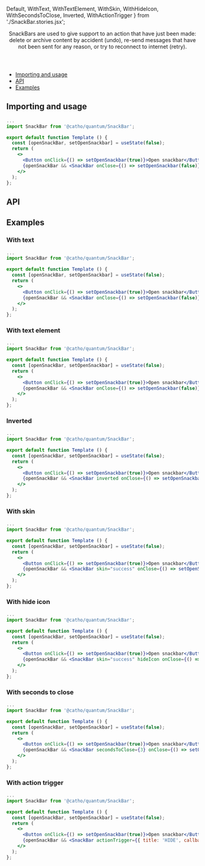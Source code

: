


  Default,
  WithText,
  WithTextElement,
  WithSkin,
  WithHideIcon,
  WithSecondsToClose,
  Inverted,
  WithActionTrigger
} from './SnackBar.stories.jsx';

<Meta title="SnackBar" component={SnackBar} />

<Header title="SnackBar">
    SnackBars are used to give support to an action that have just been made: 
    delete or archive content by accident (undo), re-send messages that have not 
    been sent for any reason, or try to reconnect to internet (retry).
</Header>

- [Importing and usage](#importing)
- [API](#api)
- [Examples](#examples)

## <a id="importing"></a>Importing and usage

```jsx
...
import SnackBar from '@catho/quantum/SnackBar';

export default function Template () {
  const [openSnackBar, setOpenSnackbar] = useState(false);
  return (
    <>
      <Button onClick={() => setOpenSnackbar(true)}>Open snackbar</Button>
      {openSnackBar && <SnackBar onClose={() => setOpenSnackbar(false)} />}
    </>
  );
};
```

<Canvas withSource="none">
  <Story id="snackbar--default" />
</Canvas>

## <a id="api"></a>API

<ArgsTable of={SnackBar} />

## <a id="examples"></a>Examples

### With text

```jsx
...
import SnackBar from '@catho/quantum/SnackBar';

export default function Template () {
  const [openSnackBar, setOpenSnackbar] = useState(false);
  return (
    <>
      <Button onClick={() => setOpenSnackbar(true)}>Open snackbar</Button>
      {openSnackBar && <SnackBar onClose={() => setOpenSnackbar(false)} text="Lorem ipsum dolor sit amet, consectetur adipiscing elit, sed do eiusmod tempor incididunt ut labore et dolore magna aliqua." />}
    </>
  );
};
```
<Canvas withSource="none">
  <Story id="snackbar--with-text" />
</Canvas>

### With text element

```jsx
...
import SnackBar from '@catho/quantum/SnackBar';

export default function Template () {
  const [openSnackBar, setOpenSnackbar] = useState(false);
  return (
    <>
      <Button onClick={() => setOpenSnackbar(true)}>Open snackbar</Button>
      {openSnackBar && <SnackBar onClose={() => setOpenSnackbar(false)} text={<p><strong>Lorem</strong><br/>ipsum</p>} />}
    </>
  );
};
```

<Canvas withSource="none">
  <Story id="snackbar--with-text-element" />
</Canvas>

### Inverted

```jsx
...
import SnackBar from '@catho/quantum/SnackBar';

export default function Template () {
  const [openSnackBar, setOpenSnackbar] = useState(false);
  return (
    <>
      <Button onClick={() => setOpenSnackbar(true)}>Open snackbar</Button>
      {openSnackBar && <SnackBar inverted onClose={() => setOpenSnackbar(false)} />}
    </>
  );
};
```

<Canvas withSource="none">
  <Story id="snackbar--inverted" />
</Canvas>

### With skin

```jsx
...
import SnackBar from '@catho/quantum/SnackBar';

export default function Template () {
  const [openSnackBar, setOpenSnackbar] = useState(false);
  return (
    <>
      <Button onClick={() => setOpenSnackbar(true)}>Open snackbar</Button>
      {openSnackBar && <SnackBar skin="success" onClose={() => setOpenSnackbar(false)} />}
    </>
  );
};
```

<Canvas withSource="none">
  <Story id="snackbar--with-skin" />
</Canvas>

### With hide icon

```jsx
...
import SnackBar from '@catho/quantum/SnackBar';

export default function Template () {
  const [openSnackBar, setOpenSnackbar] = useState(false);
  return (
    <>
      <Button onClick={() => setOpenSnackbar(true)}>Open snackbar</Button>
      {openSnackBar && <SnackBar skin="success" hideIcon onClose={() => setOpenSnackbar(false)} />}
    </>
  );
};
```

<Canvas withSource="none">
  <Story id="snackbar--with-hide-icon" />
</Canvas>

### With seconds to close

```jsx
...
import SnackBar from '@catho/quantum/SnackBar';

export default function Template () {
  const [openSnackBar, setOpenSnackbar] = useState(false);
  return (
    <>
      <Button onClick={() => setOpenSnackbar(true)}>Open snackbar</Button>
      {openSnackBar && <SnackBar secondsToClose={3} onClose={() => setOpenSnackbar(false)} />}
    </>
  );
};
```

<Canvas withSource="none">
  <Story id="snackbar--with-seconds-to-close" />
</Canvas>

### With action trigger

```jsx
...
import SnackBar from '@catho/quantum/SnackBar';

export default function Template () {
  const [openSnackBar, setOpenSnackbar] = useState(false);
  return (
    <>
      <Button onClick={() => setOpenSnackbar(true)}>Open snackbar</Button>
      {openSnackBar && <SnackBar actionTrigger={{ title: 'HIDE', callbackFn: () => setOpenSnackbar(false)}} onClose={() => setOpenSnackbar(false)} />}
    </>
  );
};
```

<Canvas withSource="none">
  <Story id="snackbar--with-action-trigger" />
</Canvas>